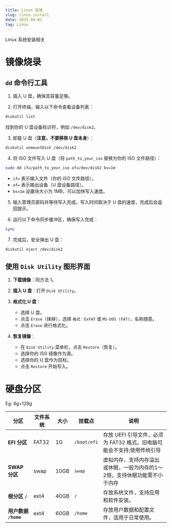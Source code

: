 ```yaml
---
title: Linux 安装
slug: linux-install
date: 2025-04-02
tag: Linux
---
```


Linux 系统安装相关

# 镜像烧录


## `dd` 命令行工具

1. 插入 U 盘，确保其容量足够。

2. 打开终端，输入以下命令查看设备列表：
```bash
diskutil list
```
找到你的 U 盘设备标识符，例如 `/dev/disk2`。

3. 卸载 U 盘（**注意，不要移除 U 盘本身**）：
```bash
diskutil unmountDisk /dev/disk2
```

4. 将 ISO 文件写入 U 盘（将 `path_to_your_iso` 替换为你的 ISO 文件路径）：
```bash
sudo dd if=/path_to_your_iso of=/dev/disk2 bs=1m
```
- `if=` 表示输入文件（你的 ISO 文件路径）。
- `of=` 表示输出设备（U 盘设备路径）。
- `bs=1m` 设置块大小为 1MB，可以加快写入速度。

5. 输入管理员密码并等待写入完成。写入时间取决于 U 盘的速度，完成后会返回提示。

6. 运行以下命令同步缓冲区，确保写入完成：
```bash
sync
```

7. 完成后，安全弹出 U 盘：
```bash
diskutil eject /dev/disk2
```


## 使用 `Disk Utility` 图形界面
1. **下载镜像**：同方法 1。
2. **插入 U 盘**：打开 `Disk Utility`。
3. **格式化 U 盘**：
   - 选择 U 盘。
   - 点击 `Erase`（抹掉），选择 `格式：ExFAT` 或 `MS-DOS (FAT)`，名称随意。
   - 点击 `Erase` 进行格式化。

4. **恢复镜像**：
   - 在 `Disk Utility` 菜单栏，点击 `Restore`（恢复）。
   - 选择你的 ISO 镜像作为源。
   - 选择你的 U 盘作为目标。
   - 点击 `Restore` 开始写入。



# 硬盘分区

Eg: 8g+128g

| 分区                 | 文件系统 | 大小 | 挂载点      | 说明                                                                                         |
|----------------------|----------|------|-------------|----------------------------------------------------------------------------------------------|
| **EFI 分区**         | FAT32    | 1G   | `/boot/efi` | 存放 UEFI 引导文件，必须为 FAT32 格式。旧电脑可能会不支持,使用传统引导                       |
| **SWAP 分区**        | swap     | 10GB | `swap`      | 虚拟内存，支持内存溢出或休眠，一般为内存的1～2倍，支持休眠功能需不小于内存 |
| **根分区 `/`**       | ext4     | 40GB | `/`         | 存放系统文件，支持应用和软件安装。                                                           |
| **用户数据 `/home`** | ext4     | 60GB | `/home`     | 存放用户数据和配置文件，适用于日常使用。                                                     |
